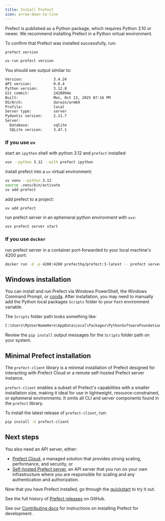 ```yaml
---
title: Install Prefect 
icon: arrow-down-to-line
---
```



Prefect is published as a Python package, which requires Python 3.10 or newer. We recommend installing Prefect in a Python virtual environment. 

<Installation />

To confirm that Prefect was installed successfully, run:

<CodeGroup>

```bash pip
prefect version
```

```bash uv
uv run prefect version
```

</CodeGroup>

You should see output similar to:

```bash
Version:              3.4.24
API version:          0.8.4
Python version:       3.12.8
Git commit:           2428894e
Built:                Mon, Oct 13, 2025 07:16 PM
OS/Arch:              darwin/arm64
Profile:              local
Server type:          server
Pydantic version:     2.11.7
Server:
  Database:           sqlite
  SQLite version:     3.47.1
```

<Accordion title="More commands for power users">


### If you use `uv`

start an `ipython` shell with python 3.12 and `prefect` installed:

```bash
uvx --python 3.12 --with prefect ipython
```

install prefect into a `uv` virtual environment:

```bash
uv venv --python 3.12
source .venv/bin/activate
uv add prefect
```

add prefect to a project:

```bash
uv add prefect
```

run prefect server in an ephemeral python environment with `uvx`:

```bash
uvx prefect server start
```

### If you use `docker`

run prefect server in a container port-forwarded to your local machine's 4200 port:

```bash
docker run -d -p 4200:4200 prefecthq/prefect:3-latest -- prefect server start --host 0.0.0.0
```

</Accordion>

## Windows installation

You can install and run Prefect via Windows PowerShell, the Windows Command Prompt, or [conda](https://docs.conda.io/projects/conda/en/latest/user-guide/install/windows.html). After installation, you may need to manually add the Python local packages `Scripts` folder to your `Path` environment variable.

The `Scripts` folder path looks something like:

```bash
C:\Users\MyUserNameHere\AppData\Local\Packages\PythonSoftwareFoundation.Python.3.11_qbz5n2kfra8p0\LocalCache\local-packages\Python311\Scripts
```

Review the `pip install` output messages for the `Scripts` folder path on your system.

## Minimal Prefect installation

The `prefect-client` library is a minimal installation of Prefect designed for interacting with Prefect Cloud or a remote self-hosted Prefect server instance.

`prefect-client` enables a subset of Prefect's capabilities with a smaller installation size, making it ideal for use in lightweight, resource-constrained, or ephemeral environments.
It omits all CLI and server components found in the `prefect` library.

To install the latest release of `prefect-client`, run:

```bash
pip install -U prefect-client
```

## Next steps

You also need an API server, either:

* [Prefect Cloud](/v3/how-to-guides/cloud/connect-to-cloud/), a managed solution that provides strong scaling, performance, and security, or
* [Self-hosted Prefect server](/v3/concepts/server/), an API server that you run on your own infrastructure where you are responsible for scaling and any authentication and authorization.

Now that you have Prefect installed, go through the [quickstart](/v3/get-started/quickstart/) to try it out.

See the full history of [Prefect releases](https://github.com/PrefectHQ/prefect/releases) on GitHub.

See our [Contributing docs](/contribute/dev-contribute/) for instructions on installing Prefect for development.
